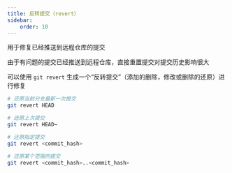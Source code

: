 ```yaml
---
title: 反转提交（revert）
sidebar:
    order: 10
---
```


用于修复已经推送到远程仓库的提交

由于有问题的提交已经推送到远程仓库，直接重置提交对提交历史影响很大

可以使用 `git revert` 生成一个“反转提交”（添加的删除，修改或删除的还原）进行修复

```bash
# 还原当前分支最新一次提交
git revert HEAD

# 还原上次提交
git revert HEAD~

# 还原指定提交
git revert <commit_hash>

# 还原某个范围的提交
git revert <commit_hash>..<commit_hash>
```
